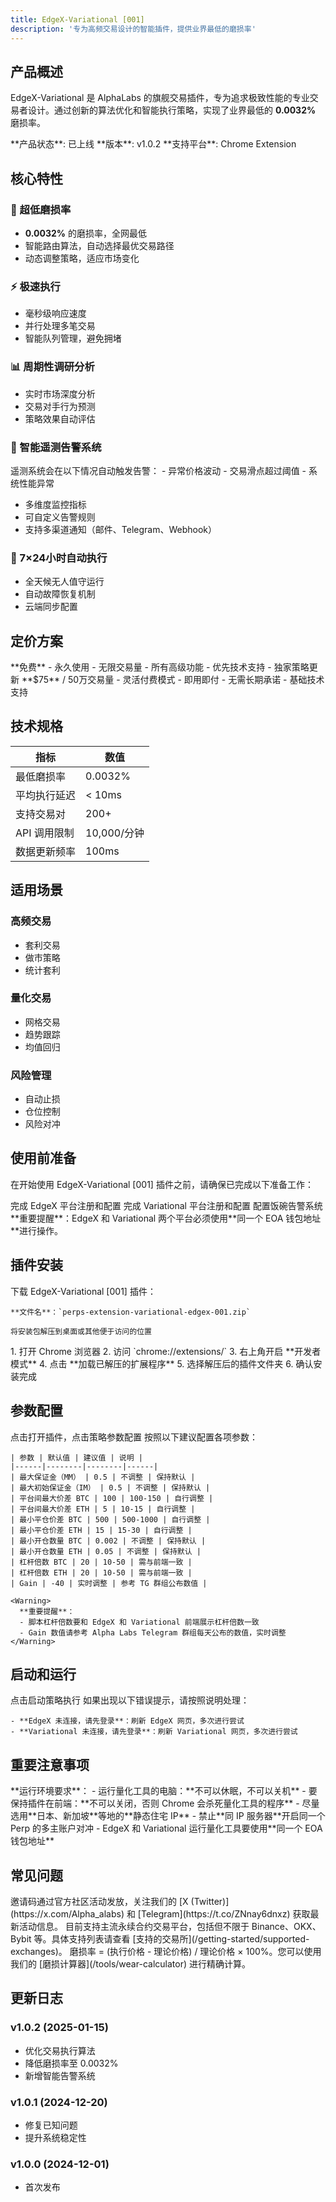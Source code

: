 ```yaml
---
title: EdgeX-Variational [001]
description: '专为高频交易设计的智能插件，提供业界最低的磨损率'
---
```


## 产品概述

EdgeX-Variational 是 AlphaLabs 的旗舰交易插件，专为追求极致性能的专业交易者设计。通过创新的算法优化和智能执行策略，实现了业界最低的 **0.0032%** 磨损率。

<Info>
  **产品状态**: 已上线  
  **版本**: v1.0.2  
  **支持平台**: Chrome Extension
</Info>

## 核心特性

### 🚀 超低磨损率

- **0.0032%** 的磨损率，全网最低
- 智能路由算法，自动选择最优交易路径
- 动态调整策略，适应市场变化

### ⚡ 极速执行

- 毫秒级响应速度
- 并行处理多笔交易
- 智能队列管理，避免拥堵

### 📊 周期性调研分析

- 实时市场深度分析
- 交易对手行为预测
- 策略效果自动评估

### 🔔 智能遥测告警系统

<Warning>
  遥测系统会在以下情况自动触发告警：
  - 异常价格波动
  - 交易滑点超过阈值
  - 系统性能异常
</Warning>

- 多维度监控指标
- 可自定义告警规则
- 支持多渠道通知（邮件、Telegram、Webhook）

### 🤖 7×24小时自动执行

- 全天候无人值守运行
- 自动故障恢复机制
- 云端同步配置

## 定价方案

<CardGroup cols={2}>
  <Card title="AlphaLabs 邀请码" icon="star">
    **免费** - 永久使用
    - 无限交易量
    - 所有高级功能
    - 优先技术支持
    - 独家策略更新
  </Card>
  <Card title="按量付费" icon="credit-card">
    **$75** / 50万交易量
    - 灵活付费模式
    - 即用即付
    - 无需长期承诺
    - 基础技术支持
  </Card>
</CardGroup>

## 技术规格

| 指标 | 数值 |
|------|------|
| 最低磨损率 | 0.0032% |
| 平均执行延迟 | < 10ms |
| 支持交易对 | 200+ |
| API 调用限制 | 10,000/分钟 |
| 数据更新频率 | 100ms |

## 适用场景

### 高频交易

- 套利交易
- 做市策略
- 统计套利

### 量化交易

- 网格交易
- 趋势跟踪
- 均值回归

### 风险管理

- 自动止损
- 仓位控制
- 风险对冲

## 使用前准备

在开始使用 EdgeX-Variational [001] 插件之前，请确保已完成以下准备工作：

<CardGroup cols={3}>
  <Card title="EdgeX 平台" icon="chart-line" href="/platforms/edgex-setup">
    完成 EdgeX 平台注册和配置
  </Card>
  <Card title="Variational 平台" icon="chart-mixed" href="/platforms/variational-setup">
    完成 Variational 平台注册和配置
  </Card>
  <Card title="安全警告" icon="shield" href="/platforms/security-alerts">
    配置饭碗告警系统
  </Card>
</CardGroup>

<Warning>
**重要提醒**：EdgeX 和 Variational 两个平台必须使用**同一个 EOA 钱包地址**进行操作。
</Warning>

## 插件安装

<Steps>
  <Step title="下载插件">
    下载 EdgeX-Variational [001] 插件：

    **文件名**：`perps-extension-variational-edgex-001.zip`

    将安装包解压到桌面或其他便于访问的位置
  </Step>
  <Step title="安装到 Chrome">
    1. 打开 Chrome 浏览器
    2. 访问 `chrome://extensions/`
    3. 右上角开启 **开发者模式**
    4. 点击 **加载已解压的扩展程序**
    5. 选择解压后的插件文件夹
    6. 确认安装完成
  </Step>
</Steps>

## 参数配置

<Steps>
  <Step title="打开插件配置">
    点击打开插件，点击策略参数配置
  </Step>
  <Step title="配置参数">
    按照以下建议配置各项参数：

    | 参数 | 默认值 | 建议值 | 说明 |
    |------|--------|--------|------|
    | 最大保证金（MM） | 0.5 | 不调整 | 保持默认 |
    | 最大初始保证金（IM） | 0.5 | 不调整 | 保持默认 |
    | 平台间最大价差 BTC | 100 | 100-150 | 自行调整 |
    | 平台间最大价差 ETH | 5 | 10-15 | 自行调整 |
    | 最小平仓价差 BTC | 500 | 500-1000 | 自行调整 |
    | 最小平仓价差 ETH | 15 | 15-30 | 自行调整 |
    | 最小开仓数量 BTC | 0.002 | 不调整 | 保持默认 |
    | 最小开仓数量 ETH | 0.05 | 不调整 | 保持默认 |
    | 杠杆倍数 BTC | 20 | 10-50 | 需与前端一致 |
    | 杠杆倍数 ETH | 20 | 10-50 | 需与前端一致 |
    | Gain | -40 | 实时调整 | 参考 TG 群组公布数值 |

    <Warning>
      **重要提醒**：
      - 脚本杠杆倍数要和 EdgeX 和 Variational 前端展示杠杆倍数一致
      - Gain 数值请参考 Alpha Labs Telegram 群组每天公布的数值，实时调整
    </Warning>
  </Step>
</Steps>

## 启动和运行

<Steps>
  <Step title="启动策略">
    点击启动策略执行
  </Step>
  <Step title="处理连接问题">
    如果出现以下错误提示，请按照说明处理：

    - **EdgeX 未连接，请先登录**：刷新 EdgeX 网页，多次进行尝试
    - **Variational 未连接，请先登录**：刷新 Variational 网页，多次进行尝试
  </Step>
</Steps>

## 重要注意事项

<Warning>
  **运行环境要求**：
  - 运行量化工具的电脑：**不可以休眠，不可以关机**
  - 要保持插件在前端：**不可以关闭，否则 Chrome 会杀死量化工具的程序**
  - 尽量选用**日本、新加坡**等地的**静态住宅 IP**
  - 禁止**同 IP 服务器**开启同一个 Perp 的多主账户对冲
  - EdgeX 和 Variational 运行量化工具要使用**同一个 EOA 钱包地址**
</Warning>

## 常见问题

<AccordionGroup>
  <Accordion title="如何获取邀请码？">
    邀请码通过官方社区活动发放，关注我们的 [X (Twitter)](https://x.com/Alpha_alabs) 和 [Telegram](https://t.co/ZNnay6dnxz) 获取最新活动信息。
  </Accordion>
  <Accordion title="是否支持所有交易所？">
    目前支持主流永续合约交易平台，包括但不限于 Binance、OKX、Bybit 等。具体支持列表请查看 [支持的交易所](/getting-started/supported-exchanges)。
  </Accordion>
  <Accordion title="如何计算磨损率？">
    磨损率 = (执行价格 - 理论价格) / 理论价格 × 100%。您可以使用我们的 [磨损计算器](/tools/wear-calculator) 进行精确计算。
  </Accordion>
</AccordionGroup>

## 更新日志

### v1.0.2 (2025-01-15)
- 优化交易执行算法
- 降低磨损率至 0.0032%
- 新增智能告警系统

### v1.0.1 (2024-12-20)
- 修复已知问题
- 提升系统稳定性

### v1.0.0 (2024-12-01)
- 首次发布